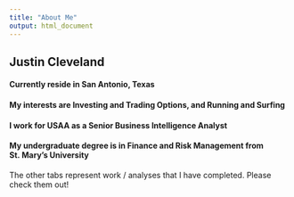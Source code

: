 ```yaml
---
title: "About Me"
output: html_document
---
```



## Justin Cleveland

#### Currently reside in San Antonio, Texas

#### My interests are Investing and Trading Options, and Running and Surfing 
#### I work for USAA as a Senior Business Intelligence Analyst 

#### My undergraduate degree is in Finance and Risk Management from St. Mary's University

The other tabs represent work / analyses that I have completed.  Please check them out!


